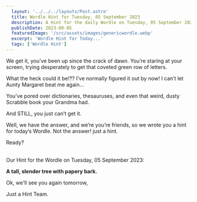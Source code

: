 ```yaml
---
  layout: '../../../layouts/Post.astro'
  title: Wordle Hint for Tuesday, 05 September 2023
  description: A Hint for the daily Wordle on Tuesday, 05 September 2023
  publishDate: 2023-09-05
  featuredImage: '/src/assets/images/genericwordle.webp'
  excerpt: 'Wordle Hint for Today...'
  tags: ['Wordle Hint']
---
```


  We get it, you’ve been up since the crack of dawn. You’re staring at your screen, trying desperately to get that coveted green row of letters. 

  What the heck could it be!??
  I’ve normally figured it out by now!
  I can’t let Aunty Margaret beat me again… 

  You’ve pored over dictionaries, thesauruses, and even that weird, dusty Scrabble book your Grandma had.

  And STILL, you just can’t get it. 

  Well, we have the answer, and we’re you’re friends, so we wrote you a hint for today’s Wordle.
  Not the answer! just a hint. 

  Ready?<br /><br />

  Our Hint for the Wordle on Tuesday, 05 September 2023:

  **A tall, slender tree with papery bark.**

  Ok, we'll see you again tomorrow, 

  Just a Hint Team.
  